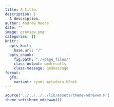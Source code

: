 ```yaml
---
title: A title.
description: |
  A description.
author: Andrew Moore
date: ""
image: preview.png
categories: []
knitr:
  opts_knit: 
    base.url: "/"
  opts_chunk:
    fig.path: "./+page_files/"
    class-output: qmdresults
    class-message: qmdmessage
format:
  gfm:
    variant: +yaml_metadata_block
---
```


<script>
  import BlogHead from "$lib/components/BlogHead.svelte";
</script>

<style>
  img {
    object-fit: scale-down;
    max-width: 100%;
  }
</style>

<BlogHead title={title} date={date} />


```r
source("../../../../lib/assets/theme-ndrewwm.R")
theme_set(theme_ndrewwm())
```
